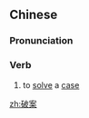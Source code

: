 ==Chinese==
{{zh-forms}}

===Pronunciation===
{{zh-pron
|m=pò'àn
|c=po3 on3
|mn=qz:phò͘-àn/tw,xm,zz:phò-àn
|cat=v
}}

===Verb===
{{zh-verb}}

# to [[solve]] a [[case]]

[[zh:破案]]